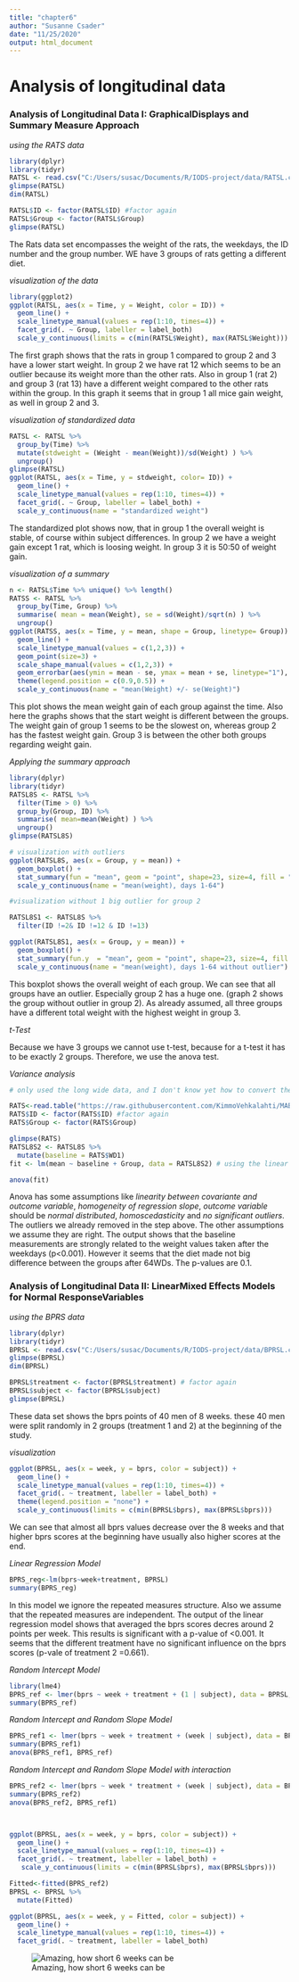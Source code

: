 ```yaml
---
title: "chapter6"
author: "Susanne Csader"
date: "11/25/2020"
output: html_document
---
```


# Analysis of longitudinal data

### Analysis of Longitudinal Data I: GraphicalDisplays and Summary Measure Approach

*using the RATS data*
```r
library(dplyr)
library(tidyr)
RATSL <- read.csv("C:/Users/susac/Documents/R/IODS-project/data/RATSL.csv", sep = ",", header = TRUE, row.names = 1)
glimpse(RATSL)
dim(RATSL)

RATSL$ID <- factor(RATSL$ID) #factor again
RATSL$Group <- factor(RATSL$Group)
glimpse(RATSL)
```

The Rats data set encompasses the weight of the rats, the weekdays, the ID number and the group number. WE have 3 groups of rats getting a different diet. 

*visualization of the data*
```r
library(ggplot2)
ggplot(RATSL, aes(x = Time, y = Weight, color = ID)) +
  geom_line() +
  scale_linetype_manual(values = rep(1:10, times=4)) +
  facet_grid(. ~ Group, labeller = label_both) 
  scale_y_continuous(limits = c(min(RATSL$Weight), max(RATSL$Weight)))
```

The first graph shows that the rats in group 1 compared to group 2 and 3 have a lower start weight. In group 2 we have rat 12 which seems to be an outlier because its weight more than the other rats. Also in group 1 (rat 2) and group 3 (rat 13) have a different weight compared to the other rats within the group. In this graph it seems that in group 1 all mice gain weight, as well in group 2 and 3.

*visualization of standardized data*
```r
RATSL <- RATSL %>%
  group_by(Time) %>%
  mutate(stdweight = (Weight - mean(Weight))/sd(Weight) ) %>%
  ungroup()
glimpse(RATSL)
ggplot(RATSL, aes(x = Time, y = stdweight, color= ID)) +
  geom_line() +
  scale_linetype_manual(values = rep(1:10, times=4)) +
  facet_grid(. ~ Group, labeller = label_both) +
  scale_y_continuous(name = "standardized weight")
```

The standardized plot shows now, that in group 1 the overall weight is stable, of course within subject differences. In group 2 we have a weight gain except 1 rat, which is loosing weight. In group 3 it is 50:50 of weight gain. 

*visualization of a summary*
```r
n <- RATSL$Time %>% unique() %>% length()
RATSS <- RATSL %>%
  group_by(Time, Group) %>%
  summarise( mean = mean(Weight), se = sd(Weight)/sqrt(n) ) %>%
  ungroup()
ggplot(RATSS, aes(x = Time, y = mean, shape = Group, linetype= Group)) +
  geom_line() +
  scale_linetype_manual(values = c(1,2,3)) +
  geom_point(size=3) +
  scale_shape_manual(values = c(1,2,3)) +
  geom_errorbar(aes(ymin = mean - se, ymax = mean + se, linetype="1"), width=0.3) +
  theme(legend.position = c(0.9,0.5)) +
  scale_y_continuous(name = "mean(Weight) +/- se(Weight)")
```

This plot shows the mean weight gain of each group against the time. Also here the graphs shows that the start weight is different between the groups. The weight gain of group 1 seems to be the slowest on, whereas group 2 has the fastest weight gain. Group 3 is between the other both groups regarding weight gain.

*Applying the summary approach*
```r
library(dplyr)
library(tidyr)
RATSL8S <- RATSL %>%
  filter(Time > 0) %>%
  group_by(Group, ID) %>%
  summarise( mean=mean(Weight) ) %>%
  ungroup() 
glimpse(RATSL8S)

# visualization with outliers
ggplot(RATSL8S, aes(x = Group, y = mean)) +
  geom_boxplot() +
  stat_summary(fun = "mean", geom = "point", shape=23, size=4, fill = "green") +
  scale_y_continuous(name = "mean(weight), days 1-64")

#visualization without 1 big outlier for group 2

RATSL8S1 <- RATSL8S %>%
  filter(ID !=2& ID !=12 & ID !=13)

ggplot(RATSL8S1, aes(x = Group, y = mean)) +
  geom_boxplot() +
  stat_summary(fun.y  = "mean", geom = "point", shape=23, size=4, fill = "blue") +
  scale_y_continuous(name = "mean(weight), days 1-64 without outlier")

```

This boxplot shows the overall weight of each group. We can see that all groups have an outlier. Especially group 2 has a huge one. (graph 2 shows the group without outlier in group 2). As already assumed, all three groups have a different total weight with the highest weight in group 3.  

*t-Test* 

Because we have 3 groups we cannot use t-test, because for a t-test it has to be exactly 2 groups. Therefore, we use the anova test.

*Variance analysis*
```r
# only used the long wide data, and I don't know yet how to convert them in wide form again, I sued the original data again

RATS<-read.table("https://raw.githubusercontent.com/KimmoVehkalahti/MABS/master/Examples/data/rats.txt", sep="", header=TRUE)
RATS$ID <- factor(RATS$ID) #factor again
RATS$Group <- factor(RATS$Group)

glimpse(RATS)
RATSL8S2 <- RATSL8S %>%
  mutate(baseline = RATS$WD1)
fit <- lm(mean ~ baseline + Group, data = RATSL8S2) # using the linear model because ANOVA is a type of that

anova(fit)

```

Anova has some assumptions like *linearity between covariante and outcome variable*, *homogeneity of regression slope*, *outcome variable* should be *normal distributed*, *homoscedasticity* and *no significant outliers*.
The outliers we already removed in the step above. The other assumptions we assume they are right. The output shows that the baseline measurements are strongly related to the weight values taken after the weekdays (p<0.001). However it seems that the diet made not big difference between the groups after 64WDs. The p-values are 0.1.

### Analysis of Longitudinal Data II: LinearMixed Effects Models for Normal ResponseVariables

*using the BPRS data*
```r
library(dplyr)
library(tidyr)
BPRSL <- read.csv("C:/Users/susac/Documents/R/IODS-project/data/BPRSL.csv", sep = ",", header = TRUE, row.names = 1)
glimpse(BPRSL)
dim(BPRSL)

BPRSL$treatment <- factor(BPRSL$treatment) # factor again
BPRSL$subject <- factor(BPRSL$subject)
glimpse(BPRSL)

```

These data set shows the bprs points of 40 men of 8 weeks. these 40 men were split randomly in 2 groups (treatment 1 and 2) at the beginning of the study.

*visualization*
```r
ggplot(BPRSL, aes(x = week, y = bprs, color = subject)) +
  geom_line() +
  scale_linetype_manual(values = rep(1:10, times=4)) +
  facet_grid(. ~ treatment, labeller = label_both) +
  theme(legend.position = "none") + 
  scale_y_continuous(limits = c(min(BPRSL$bprs), max(BPRSL$bprs)))
```

We can see that almost all bprs values decrease over the 8 weeks and that higher bprs scores at the beginning have usually also higher scores at the end. 

*Linear Regression Model*
```r
BPRS_reg<-lm(bprs~week+treatment, BPRSL)
summary(BPRS_reg)
```

In this model we ignore the repeated measures structure. Also we assume that the repeated measures are independent. The output of the linear regression model shows that averaged the bprs scores decres around 2 points per week. This results is significant with a p-value of <0.001. It seems that the different treatment have no significant influence on the bprs scores (p-vale of treatment 2 =0.661).

*Random Intercept Model*
```r
library(lme4)
BPRS_ref <- lmer(bprs ~ week + treatment + (1 | subject), data = BPRSL, REML = FALSE)
summary(BPRS_ref)
```



*Random Intercept and Random Slope Model*
```r
BPRS_ref1 <- lmer(bprs ~ week + treatment + (week | subject), data = BPRSL, REML = FALSE)
summary(BPRS_ref1)
anova(BPRS_ref1, BPRS_ref)
```


*Random Intercept and Random Slope Model with interaction*
```r
BPRS_ref2 <- lmer(bprs ~ week * treatment + (week | subject), data = BPRSL, REML = FALSE)
summary(BPRS_ref2)
anova(BPRS_ref2, BPRS_ref1)



ggplot(BPRSL, aes(x = week, y = bprs, color = subject)) +
  geom_line() +
  scale_linetype_manual(values = rep(1:10, times=4)) +
  facet_grid(. ~ treatment, labeller = label_both) +
   scale_y_continuous(limits = c(min(BPRSL$bprs), max(BPRSL$bprs)))

Fitted<-fitted(BPRS_ref2)
BPRSL <- BPRSL %>%
  mutate(Fitted)

ggplot(BPRSL, aes(x = week, y = Fitted, color = subject)) +
  geom_line() +
  scale_linetype_manual(values = rep(1:10, times=4)) +
  facet_grid(. ~ treatment, labeller = label_both)
```


![Amazing, how short 6 weeks can be](https://media.giphy.com/media/bg1MQ6IUVoVOM/giphy.gif)